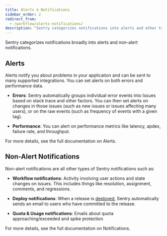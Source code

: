 ```yaml
---
title: Alerts & Notifications
sidebar_order: 2
redirect_from:
  - /workflow/alerts-notifications/
description: "Sentry categorizes notifications into alerts and other types of notifications. Learn more about how these are managed."
---
```


Sentry categorizes notifications broadly into alerts and non-alert notifications.

## Alerts

<Link to="/product/alerts-notifications/alerts">Alerts</Link> notify you about problems in your application and can be sent to many supported integrations. You can set alerts on both errors and performance data.

- **Errors**: Sentry automatically groups individual error events into Issues based on stack trace and other factors. You can then set alerts on changes in those issues (such as new issues or issues affecting many users), or on the raw events (such as frequency of events with a given tag).

- **Performance**: You can alert on performance metrics like latency, apdex, failure rate, and throughput.

For more details, see the <Link to="/product/alerts-notifications/alerts">full documentation on Alerts</Link>.

## Non-Alert Notifications

<Link to="/product/alerts-notifications/notifications">Non-alert notifications</Link> are all other types of Sentry notifications such as:

- **Workflow notifications**: Activity involving user actions and state changes on issues. This includes things like resolution, assignment, comments, and regressions.

- **Deploy notifications**: When a release is [deployed](/product/alerts-notifications/notifications/#deploy), Sentry automatically sends an email to users who have committed to the release.

- **Quota & Usage notifications**: Emails about quota approaching/exceeded and spike protection

For more details, see the <Link to="/product/alerts-notifications/notifications">full documentation on Notifications</Link>.
